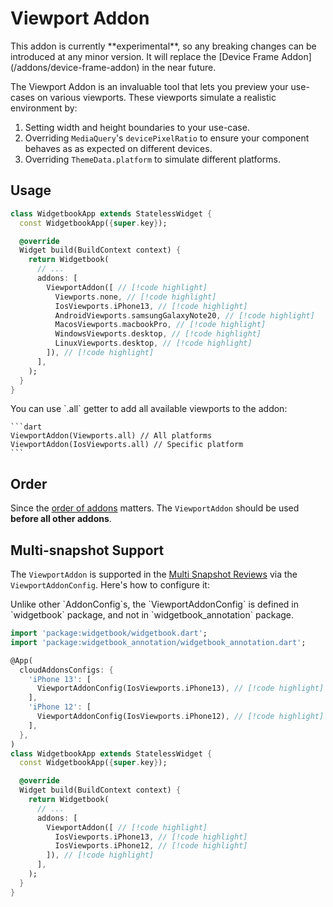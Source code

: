 
# Viewport Addon 

<Warning>
  This addon is currently **experimental**, so any breaking changes can be
  introduced at any minor version. It will replace the [Device Frame
  Addon](/addons/device-frame-addon) in the near future.
</Warning>

The Viewport Addon is an invaluable tool that lets you preview your use-cases on various viewports. These viewports simulate a realistic environment by:

1. Setting width and height boundaries to your use-case.
1. Overriding `MediaQuery`'s `devicePixelRatio` to ensure your component behaves as as expected on different devices.
1. Overriding `ThemeData.platform` to simulate different platforms.

## Usage

```dart title=widgetbook/lib/main.dart
class WidgetbookApp extends StatelessWidget {
  const WidgetbookApp({super.key});

  @override
  Widget build(BuildContext context) {
    return Widgetbook(
      // ...
      addons: [
        ViewportAddon([ // [!code highlight]
          Viewports.none, // [!code highlight]
          IosViewports.iPhone13, // [!code highlight]
          AndroidViewports.samsungGalaxyNote20, // [!code highlight]
          MacosViewports.macbookPro, // [!code highlight]
          WindowsViewports.desktop, // [!code highlight]
          LinuxViewports.desktop, // [!code highlight]
        ]), // [!code highlight]
      ],
    );
  }
}
```

<Info>
  You can use `.all` getter to add all available viewports to the addon:

    ```dart
    ViewportAddon(Viewports.all) // All platforms
    ViewportAddon(IosViewports.all) // Specific platform
    ```

</Info>

## Order

Since the [order of addons](/addons#order-of-addons) matters. The `ViewportAddon` should be used **before all other addons**.

## Multi-snapshot Support

The `ViewportAddon` is supported in the [Multi Snapshot Reviews](/cloud/reviews/multi-snapshot) via the `ViewportAddonConfig`. Here's how to configure it:

<Info>
  Unlike other `AddonConfig`s, the `ViewportAddonConfig` is defined in
  `widgetbook` package, and not in `widgetbook_annotation` package.
</Info>

```dart title=widgetbook/lib/main.dart
import 'package:widgetbook/widgetbook.dart';
import 'package:widgetbook_annotation/widgetbook_annotation.dart';

@App(
  cloudAddonsConfigs: {
    'iPhone 13': [
      ViewportAddonConfig(IosViewports.iPhone13), // [!code highlight]
    ],
    'iPhone 12': [
      ViewportAddonConfig(IosViewports.iPhone12), // [!code highlight]
    ],
  },
)
class WidgetbookApp extends StatelessWidget {
  const WidgetbookApp({super.key});

  @override
  Widget build(BuildContext context) {
    return Widgetbook(
      // ...
      addons: [
        ViewportAddon([ // [!code highlight]
          IosViewports.iPhone13, // [!code highlight]
          IosViewports.iPhone12, // [!code highlight]
        ]), // [!code highlight]
      ],
    );
  }
}
```
